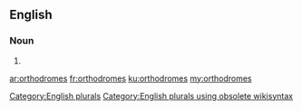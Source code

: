 ==English==

===Noun===
{{head|en}}

# {{plural of|orthodrome}}

[[Category:English plurals]][[Category:English plurals using obsolete wikisyntax]]

[[ar:orthodromes]]
[[fr:orthodromes]]
[[ku:orthodromes]]
[[my:orthodromes]]